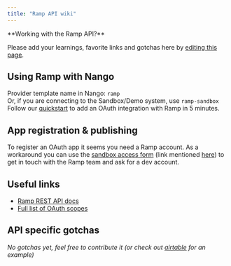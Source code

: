 ```yaml
---
title: "Ramp API wiki"
---
```


<Info>
**Working with the Ramp API?**

Please add your learnings, favorite links and gotchas here by
[editing this page](https://github.com/nangohq/nango/tree/master/docs/docs/providers/ramp.md).

</Info>

## Using Ramp with Nango[](#using-ramp-with-nango "Direct link to Using Ramp with Nango")

Provider template name in Nango: `ramp`  
Or, if you are connecting to the Sandbox/Demo system, use `ramp-sandbox`  
Follow our [quickstart](/quickstart) to add an OAuth integration with Ramp in 5
minutes.

## App registration & publishing[](#app-registration--publishing "Direct link to App registration & publishing")

To register an OAuth app it seems you need a Ramp account. As a workaround you
can use the
[sandbox access form](https://docs.google.com/forms/d/e/1FAIpQLSddatpB56ClpJnrPdhgqApvxH%5FtQdeAcbEFqki-ftPMRrmX7g/viewform)
(link mentioned
[here](https://docs.ramp.com/developer-api/v1/overview/getting-started)) to get
in touch with the Ramp team and ask for a dev account.

## Useful links[](#useful-links "Direct link to Useful links")

- [Ramp REST API docs](https://docs.ramp.com/developer-api/v1)
- [Full list of OAuth scopes](https://docs.ramp.com/developer-api/v1/authorization/scopes)

## API specific gotchas[](#api-specific-gotchas "Direct link to API specific gotchas")

_No gotchas yet, feel free to contribute it (or check out
[airtable](/providers/airtable) for an example)_
